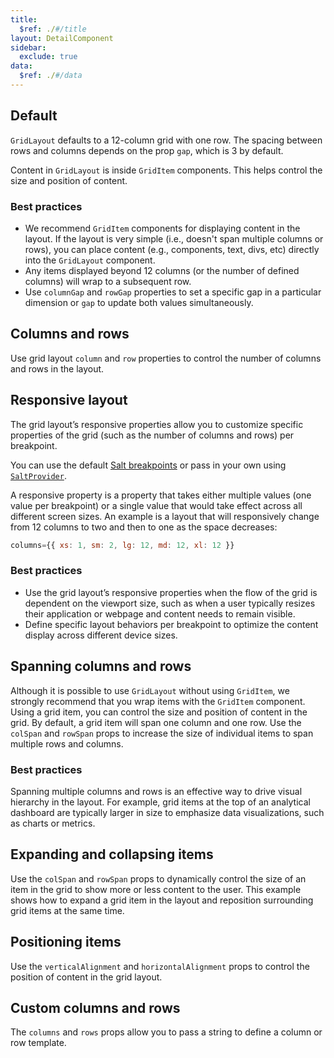 ```yaml
---
title:
  $ref: ./#/title
layout: DetailComponent
sidebar:
  exclude: true
data:
  $ref: ./#/data
---
```


<LivePreview componentName="grid-layout" exampleName="Default">

## Default

`GridLayout` defaults to a 12-column grid with one row. The spacing between rows and columns depends on the prop `gap`, which is 3 by default.

Content in `GridLayout` is inside `GridItem` components. This helps control the size and position of content.

### Best practices

- We recommend `GridItem` components for displaying content in the layout. If the layout is very simple (i.e., doesn't span multiple columns or rows), you can place content (e.g., components, text, divs, etc) directly into the `GridLayout` component.
- Any items displayed beyond 12 columns (or the number of defined columns) will wrap to a subsequent row.
- Use `columnGap` and `rowGap` properties to set a specific gap in a particular dimension or `gap` to update both values simultaneously.

</LivePreview>

<LivePreview componentName="grid-layout" exampleName="ColumnsAndRows">

## Columns and rows

Use grid layout `column` and `row` properties to control the number of columns and rows in the layout.

</LivePreview>

<LivePreview componentName="grid-layout" exampleName="ResponsiveLayout">

## Responsive layout

The grid layout’s responsive properties allow you to customize specific properties of the grid (such as the number of columns and rows) per breakpoint.

You can use the default [Salt breakpoints](/salt/foundations/responsiveness#breakpoints) or pass in your own using [`SaltProvider`](/salt/components/salt-provider).

A responsive property is a property that takes either multiple values (one value per breakpoint) or a single value that would take effect across all different screen sizes. An example is a layout that will responsively change from 12 columns to two and then to one as the space decreases:

```js
columns={{ xs: 1, sm: 2, lg: 12, md: 12, xl: 12 }}
```

### Best practices

- Use the grid layout’s responsive properties when the flow of the grid is dependent on the viewport size, such as when a user typically resizes their application or webpage and content needs to remain visible.
- Define specific layout behaviors per breakpoint to optimize the content display across different device sizes.

</LivePreview>

<LivePreview componentName="grid-layout" exampleName="SpanningColumnsAndRows">

## Spanning columns and rows

Although it is possible to use `GridLayout` without using `GridItem`, we strongly recommend that you wrap items with the `GridItem` component. Using a grid item, you can control the size and position of content in the grid. By default, a grid item will span one column and one row. Use the `colSpan` and `rowSpan` props to increase the size of individual items to span multiple rows and columns.

### Best practices

Spanning multiple columns and rows is an effective way to drive visual hierarchy in the layout. For example, grid items at the top of an analytical dashboard are typically larger in size to emphasize data visualizations, such as charts or metrics.

</LivePreview>

<LivePreview componentName="grid-layout" exampleName="ExpandingAndCollapsingItems">

## Expanding and collapsing items

Use the `colSpan` and `rowSpan` props to dynamically control the size of an item in the grid to show more or less content to the user. This example shows how to expand a grid item in the layout and reposition surrounding grid items at the same time.

</LivePreview>

<LivePreview componentName="grid-layout" exampleName="PositioningItems">

## Positioning items

Use the `verticalAlignment` and `horizontalAlignment` props to control the position of content in the grid layout.

</LivePreview>

<LivePreview componentName="grid-layout" exampleName="CustomColumnsAndRows">

## Custom columns and rows

The `columns` and `rows` props allow you to pass a string to define a column or row template.

</LivePreview>
